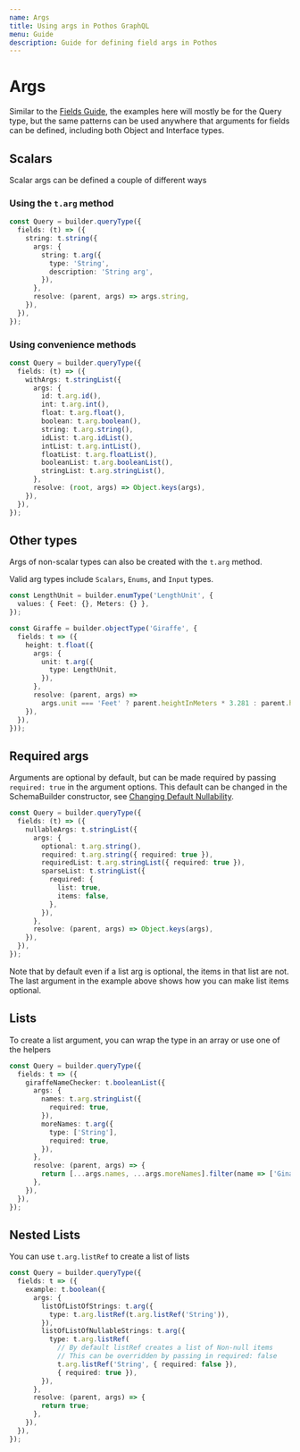 ```yaml
---
name: Args
title: Using args in Pothos GraphQL
menu: Guide
description: Guide for defining field args in Pothos
---
```





# Args

Similar to the [Fields Guide](./fields), the examples here will mostly be for the Query type, but
the same patterns can be used anywhere that arguments for fields can be defined, including both
Object and Interface types.

## Scalars

Scalar args can be defined a couple of different ways

### Using the `t.arg` method

```typescript
const Query = builder.queryType({
  fields: (t) => ({
    string: t.string({
      args: {
        string: t.arg({
          type: 'String',
          description: 'String arg',
        }),
      },
      resolve: (parent, args) => args.string,
    }),
  }),
});
```

### Using convenience methods

```typescript
const Query = builder.queryType({
  fields: (t) => ({
    withArgs: t.stringList({
      args: {
        id: t.arg.id(),
        int: t.arg.int(),
        float: t.arg.float(),
        boolean: t.arg.boolean(),
        string: t.arg.string(),
        idList: t.arg.idList(),
        intList: t.arg.intList(),
        floatList: t.arg.floatList(),
        booleanList: t.arg.booleanList(),
        stringList: t.arg.stringList(),
      },
      resolve: (root, args) => Object.keys(args),
    }),
  }),
});
```

## Other types

Args of non-scalar types can also be created with the `t.arg` method.

Valid arg types include `Scalars`, `Enums`, and `Input` types.

```typescript
const LengthUnit = builder.enumType('LengthUnit', {
  values: { Feet: {}, Meters: {} },
});

const Giraffe = builder.objectType('Giraffe', {
  fields: t => ({
    height: t.float({
      args: {
        unit: t.arg({
          type: LengthUnit,
        }),
      },
      resolve: (parent, args) =>
        args.unit === 'Feet' ? parent.heightInMeters * 3.281 : parent.heightInMeters,
    }),
  }),
}));
```

## Required args

Arguments are optional by default, but can be made required by passing `required: true` in the
argument options. This default can be changed in the SchemaBuilder constructor, see
[Changing Default Nullability](./changing-default-nullability).

```typescript
const Query = builder.queryType({
  fields: (t) => ({
    nullableArgs: t.stringList({
      args: {
        optional: t.arg.string(),
        required: t.arg.string({ required: true }),
        requiredList: t.arg.stringList({ required: true }),
        sparseList: t.stringList({
          required: {
            list: true,
            items: false,
          },
        }),
      },
      resolve: (parent, args) => Object.keys(args),
    }),
  }),
});
```

Note that by default even if a list arg is optional, the items in that list are not. The last
argument in the example above shows how you can make list items optional.

## Lists

To create a list argument, you can wrap the type in an array or use one of the helpers

```typescript
const Query = builder.queryType({
  fields: t => ({
    giraffeNameChecker: t.booleanList({
      args: {
        names: t.arg.stringList({
          required: true,
        }),
        moreNames: t.arg({
          type: ['String'],
          required: true,
        }),
      },
      resolve: (parent, args) => {
        return [...args.names, ...args.moreNames].filter(name => ['Gina', 'James'].includes(name));
      },
    }),
  }),
});
```

## Nested Lists

You can use `t.arg.listRef` to create a list of lists

```typescript
const Query = builder.queryType({
  fields: t => ({
    example: t.boolean({      
      args: {
        listOfListOfStrings: t.arg({
          type: t.arg.listRef(t.arg.listRef('String')),
        }),
        listOfListOfNullableStrings: t.arg({
          type: t.arg.listRef(
            // By default listRef creates a list of Non-null items
            // This can be overridden by passing in required: false
            t.arg.listRef('String', { required: false }),
            { required: true }),
        }),
      },
      resolve: (parent, args) => {
        return true;
      },
    }),
  }),
});
```
